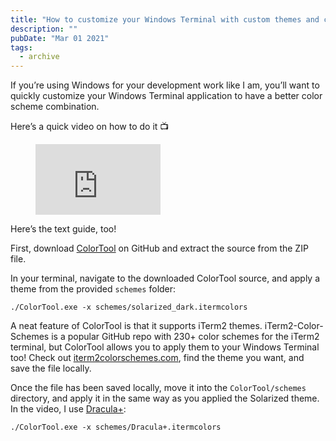 ```yaml
---
title: "How to customize your Windows Terminal with custom themes and color schemes"
description: ""
pubDate: "Mar 01 2021"
tags:
  - archive
---
```


If you’re using Windows for your development work like I am, you’ll want to quickly customize your Windows Terminal application to have a better color scheme combination.

Here’s a quick video on how to do it 📺

<figure class="kg-card kg-embed-card"><iframe allowfullscreen="allowfullscreen" frameborder="0" height="113" loading="lazy" src="https://www.youtube.com/embed/etRe7gXlaEY?feature=oembed" width="200"></iframe></figure>Here’s the text guide, too!

First, download [ColorTool](https://github.com/Microsoft/Terminal/tree/main/src/tools/ColorTool) on GitHub and extract the source from the ZIP file.

In your terminal, navigate to the downloaded ColorTool source, and apply a theme from the provided `schemes` folder:

```
./ColorTool.exe -x schemes/solarized_dark.itermcolors
```

A neat feature of ColorTool is that it supports iTerm2 themes. iTerm2-Color-Schemes is a popular GitHub repo with 230+ color schemes for the iTerm2 terminal, but ColorTool allows you to apply them to your Windows Terminal too! Check out [iterm2colorschemes.com](https://iterm2colorschemes.com/), find the theme you want, and save the file locally.

Once the file has been saved locally, move it into the `ColorTool/schemes` directory, and apply it in the same way as you applied the Solarized theme. In the video, I use [Dracula+](https://raw.githubusercontent.com/mbadolato/iTerm2-Color-Schemes/master/schemes/Dracula%2B.itermcolors):

`./ColorTool.exe -x schemes/Dracula+.itermcolors`
